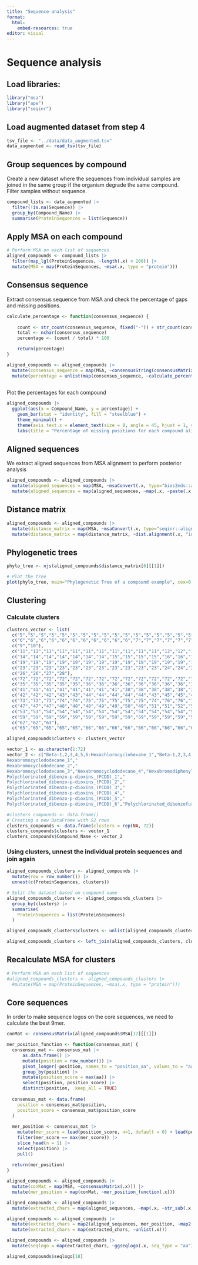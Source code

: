 ```yaml
---
title: "Sequence analysis"
format:
  html:
    embed-resources: true
editor: visual
---
```


# Sequence analysis

## Load libraries:
```r
library("msa")
library("ape")
library("seqinr")
```

## Load augmented dataset from step 4

```r
tsv_file <- "../data/data_augmented.tsv"
data_augmented <- read_tsv(tsv_file)
```

## Group sequences by compound

Create a new dataset where the sequences from individual samples are joined in the same group if the organism degrade the same compound. Filter samples without sequence.

```r

compound_lists <- data_augmented |>
  filter(!is.na(Sequence)) |> 
  group_by(Compound_Name) |> 
  summarise(ProteinSequences = list(Sequence))

```

## Apply MSA on each compound

```r
# Perform MSA on each list of sequences
aligned_compounds <- compound_lists |>
  filter(map_lgl(ProteinSequences, ~length(.x) < 200)) |> 
  mutate(MSA = map(ProteinSequences, ~msa(.x, type = "protein")))

```

## Consensus sequence

Extract consensus sequence from MSA and check the percentage of gaps and missing positions.

```r
calculate_percentage <- function(consensus_sequence) {
    
    count <- str_count(consensus_sequence, fixed("-")) + str_count(consensus_sequence, fixed("?"))
    total <- nchar(consensus_sequence)
    percentage <- (count / total) * 100

    return(percentage)
}

aligned_compounds <- aligned_compounds |>
  mutate(consensus_sequence = map(MSA, ~consensusString(consensusMatrix(.x)))) |>
  mutate(percentage = unlist(map(consensus_sequence, ~calculate_percentage(.x))))
  
```

Plot the percentages for each compound

```r
aligned_compounds |>
  ggplot(aes(x = Compound_Name, y = percentage)) + 
    geom_bar(stat = "identity", fill = "steelblue") +
    theme_minimal() +
    theme(axis.text.x = element_text(size = 8, angle = 45, hjust = 1, vjust = 1), axis.text.y = element_text(size = 8))
    labs(title = "Percentage of missing positions for each compound alignment", x = "Compounds", y = "Percentage")
```

## Aligned sequences

We extract aligned sequences from MSA alignment to perform posterior analysis

```r
aligned_compounds <- aligned_compounds |>
  mutate(aligned_sequences = map(MSA, ~msaConvert(.x, type="bios2mds::align"))) |>
  mutate(aligned_sequences = map(aligned_sequences, ~map(.x, ~paste(.x, collapse = ""))))
```

## Distance matrix

```r
aligned_compounds <- aligned_compounds |>
  mutate(distance_matrix = map(MSA, ~msaConvert(.x, type="seqinr::alignment"))) |>
  mutate(distance_matrix = map(distance_matrix, ~dist.alignment(.x, "identity")))
```

## Phylogenetic trees

```r

phylo_tree <- njs(aligned_compounds$distance_matrix[6][[1]])

# Plot the tree
plot(phylo_tree, main="Phylogenetic Tree of a compound example", cex=0.5)

```

## Clustering

### Calculate clusters

```r
clusters_vector <- list(
  c("5","5","5","5","5","5","5","5","5","5","5","5","5","5","5","5","5","5","5","4","4","4","4","4","4","4","4","3","3","3","3","3","3","4","4","4","4","2","2","2","2","2","2","4","4","4","4","4","4","1","1","1","1","1","1","1","1","1","1","2","2","2","2","2","2","2","2","2","5","5","5","5","5","5","5","5","5","5","5","5","5","5","5","5","5","5","5","5","5","5","5","5","5","5","5","5","5","5","5","5","5","5","5","5","5","5","5","5","5","5","5","5","5","5","5","5","5","5","5","5","5","5","5","5","5","5","5","5","5","5","5","5","5","5","5","5","5","5","5","5","5","5","5","5","5","5","5","5","5","5","5","5","5","5","5","5","5","5","5","5","5","5","5","5","5","5","5","5","5","5","5","5","5"),
  c("6","6","6","6","6","6","6","6","6","6","6","7","7","7","7","7","7","7","7","7","7","7","7","7","8","8","8","8","8","8"),
  c("9","10"),
  c("11","11","11","11","11","11","11","11","11","11","11","12","12","12","12","12","12","12","12","12","12","12","12","12","13","13","13","13","13","13"),
  c("14","14","14","14","14","14","14","15","15","15","15","16","16","16","16","16","16","16","17","17","17","17","17","17","18","18","18","18"),
  c("19","19","19","19","19","19","19","19","19","19","19","19","19","19","19","20","20","20","20","20","20","20","20","20","20","20","20","20","20","20","21","21","21","21","21","21","21","21","21","21","21","21","21","21","21","22","22","22","22","22","22","22","22","22","22","22","22","22","22","22","22"),
  c("23","23","23","23","23","23","23","23","23","23","23","24","24","24","24","24","24","24","24","24","24","24","24","24","25","25","25","25","25","25"),
  c("26","26","27","28"),
  c("72","72","72","72","72","72","72","72","72","72","72","72","72","72","72","72","72","72","72","71","71","71","71","71","71","71","71","70","70","70","70","70","70","71","71","71","71","69","69","69","69","69","69","71","71","71","71","71","71","68","68","68","68","68","68","68","68","68","68","69","69","69","69","69","69","69","69","69","72","72","72","72","72","72","72","72","72","72","72","72","72","72","72","72","72","72","72","72","72","72","72","72","72","72","72","72","72","72","72","72","72","72","72","72","72","72","72","72","72","72","72","72","72","72","72","72","72","72","72","72","72","72","72","72","72","72","72","72","72","72","72","72","72","72","72","72","72","72","72","72","72","72","72","72","72","72","72","72","72","72","72","72","72","72","72","72","72","72","72","72","72","72","72","72","72","72","72","72"),
  c("35","35","35","35","35","36","36","36","36","36","36","36","36","36","36","36","36","36","36","36","36","36","36","36","36","36","36","34","34","34","34","34","34","34","34","34","34","34","34","34","34","34","34","34","34","34","34","34","34","37","35","35","35","35","35","35","35","35","35","35","35","35","35","35","35","35","35","35","35","35","35","35","35","35","35","35"),
  c("41","41","41","41","41","41","41","41","38","38","38","38","38","39","39","39","39","39","40","40","40","40","40","40"),
  c("42","42","42","43","43","44","44","44","44","44","43","45","45","45","46","46","46","46","46","46","46","46","46","46","46","46","46","46","46","46","46","46","46","46","46","46","46","46","46","46","46","46","46","46","46","46","46","46","46","46","46","46","46","46"),
  c("73","73","73","74","74","75","75","75","75","75","74","76","76","76","77","77","77","77","77","77","77","77","77","77","77","77","77","77","77","77","77","77","77","77","77","77","77","77","77","77","77","77","77","77","77","77","77","77","77","77","77","77","77","77"),
  c("47","47","47","48","48","48","49","49","50","49","51","51","52","52","52","49","52","51"),
  c("53","53","54","54","54","54","54","54","54","54","54","54","54","54","54","54","54","54","54","53","53","53","53","53","53","53","53","53","53","53","53","53","53","53","53","53","55","55","56","56","56","56","56","56","56","53","53","55","53","55","57","53","55","58","54","55","53"),
  c("59","59","59","59","59","59","59","59","59","59","59","59","59","59","59","59","59","59","59","59","59","59","59","59","59","59","59","59","59","59","59","59","59","59","59","59","59","59","59","59","59","59","59","59","59","59","59","59","59","59","60","60","60","60","60","60","60","60","60","60","60","60","60","60","60","60","60","60","60","60","60","60","60","60","60","60","60","60","60","60","60","60","60","60","60","60","60","60","60","60","60","60","60","60","60","60","60","60","60","60","60","60","61","61","61","61","61","61","61","61","61","61","61","61","61","61","61","61","61","61","61","61","61","61","61","61","61","61","61","61","61","61","61","61","61","61","61","61","61","61","61","61","61","61","61","61","61","61","61","61"),
  c("62","62","63"),
  c("65","65","65","65","65","66","66","66","66","66","66","66","66","66","66","66","66","66","66","66","66","66","66","66","66","66","66","66","66","64","64","64","64","64","64","64","64","64","64","64","64","64","64","64","64","64","64","64","64","67","65","65","65","65","65","65","65","65","65","65","65","65","65","65","65","65","65","65","65","65","65","65","65","65","65","65"))

aligned_compounds$clusters <- clusters_vector

vector_1 <- as.character(1:72)
vector_2 <- c("Beta-1,2,3,4,5,6-Hexachlorocyclohexane_1","Beta-1,2,3,4,5,6-Hexachlorocyclohexane_2","Beta-1,2,3,4,5,6-Hexachlorocyclohexane_3","Beta-1,2,3,4,5,6-Hexachlorocyclohexane_4","Beta-1,2,3,4,5,6-Hexachlorocyclohexane_5","Decabromodiphenyl ether_1","Decabromodiphenyl_ether_2","Decabromodiphenyl_ether_3","Endosulfan_1","Endosulfan_2","Heptabromodiphenyl_ether_1","Heptabromodiphenyl_ether_2","Heptabromodiphenyl_ether_3","Hexabromobiphenyl_1","Hexabromobiphenyl_2","Hexabromobiphenyl_3","Hexabromobiphenyl_4","Hexabromobiphenyl_5","	
Hexabromocyclododecane_1","	
Hexabromocyclododecane_2","	
Hexabromocyclododecane_3","Hexabromocyclododecane_4","Hexabromodiphenyl_ether_1","Hexabromodiphenyl_ether_2","Hexabromodiphenyl_ether_3","Hexachlorobenzene_(HCB)_1","Hexachlorobenzene_(HCB)_2","Hexachlorobenzene_(HCB)_3","Lindane_1","Lindane_2","Lindane_3","Lindane_4","Pentabromodiphenyl_ether_1","Pentabromodiphenyl_ether_2","Pentabromodiphenyl_ether_3","Pentabromodiphenyl_ether_4","Pentachlorbenzene_1","Pentachlorbenzene_2","Pentachlorbenzene_3","Pentachlorbenzene_4","Perfluorooctane_Sulfonate_(PFOS)_1","Perfluorooctane_Sulfonate_(PFOS)_2","Perfluorooctane_Sulfonate_(PFOS)_3","Perfluorooctane_Sulfonate_(PFOS)_4","Perfluorooctane_Sulfonate_(PFOS)_5","Perfluorooctanoic_Acid_(PFOA)_1","Perfluorooctanoic_Acid_(PFOA)_2","Perfluorooctanoic_Acid (PFOA)_3","Perfluorooctanoic_Acid (PFOA)_4","Perfluorooctanoic_Acid (PFOA)_5","	
Polychlorinated_dibenzo-p-dioxins_(PCDD)_1","	
Polychlorinated_dibenzo-p-dioxins_(PCDD)_2","	
Polychlorinated_dibenzo-p-dioxins_(PCDD)_3","	
Polychlorinated_dibenzo-p-dioxins_(PCDD)_4","	
Polychlorinated_dibenzo-p-dioxins_(PCDD)_5","	
Polychlorinated_dibenzo-p-dioxins_(PCDD)_6","Polychlorinated_dibenzofurans_(PCDF)_1","Polychlorinated_dibenzofurans_(PCDF)_2","Polychlorinated_dibenzofurans_(PCDF)_3","Polychlorinated_dibenzofurans_(PCDF)_4","Polychlorinated_dibenzofurans_(PCDF)_5","Polychlorinated_dibenzofurans_(PCDF)_6","Polychlorinated_naphthalenes_1","Polychlorinated_naphthalenes_2","Polychlorinated_naphthalenes_3","Short-Chain_Chlorinated_paraffins_(SCCPs)_1","Short-Chain_Chlorinated_paraffins_(SCCPs)_2","Tetrabromodiphenyl_ether_1","Tetrabromodiphenyl_ether_2","Tetrabromodiphenyl_ether_3","Tetrabromodiphenyl_ether_4","Tetrabromodiphenyl_ether_5")
```

```r
#clusters_compounds <- data.frame()
# Creating a new DataFrame with 52 rows
clusters_compounds <- data.frame(clusters = rep(NA, 72))
clusters_compounds$clusters <- vector_1
clusters_compounds$Compound_Name <- vector_2
```

### Using clusters, unnest the individual protein sequences and join again

```r
aligned_compounds_clusters <- aligned_compounds |>
  mutate(row = row_number()) |>
  unnest(c(ProteinSequences, clusters))
```

```r
# Split the dataset based on compound name
aligned_compounds_clusters <- aligned_compounds_clusters |>
  group_by(clusters) |> 
  summarise(
    ProteinSequences = list(ProteinSequences)
  )

aligned_compounds_clusters$clusters <- unlist(aligned_compounds_clusters$clusters)
```


```r
aligned_compounds_clusters <- left_join(aligned_compounds_clusters, clusters_compounds, by = "clusters")
```

## Recalculate MSA for clusters

```r
# Perform MSA on each list of sequences
#aligned_compounds_clusters <- aligned_compounds_clusters |> 
  #mutate(MSA = map(ProteinSequences, ~msa(.x, type = "protein")))
```



## Core sequences

In order to make sequence logos on the core sequences, we need to calculate the best 9mer.

```r
conMat <- consensusMatrix(aligned_compounds$MSA[17][[1]])

mer_position_function <- function(consensus_mat) {
  consensus_mat <- consensus_mat |>
      as.data.frame() |>
      mutate(position = row_number()) |>
      pivot_longer(-position, names_to = "position_aa", values_to = "aa") |>
      group_by(position) |>
      mutate(position_score = max(aa)) |>
      select(position, position_score) |>
      distinct(position, .keep_all = TRUE)
  
  consensus_mat <- data.frame(
    position = consensus_mat$position,
    position_score = consensus_mat$position_score
  )
  
  mer_position <- consensus_mat |>
    mutate(mer_score = lead(position_score, n=1, default = 0) + lead(position_score, n=1, default = 0) + lead(position_score, n=2, default = 0) + lead(position_score, n=3, default = 0) + lead(position_score, n=4, default = 0) + lead(position_score, n=5, default = 0) + lead(position_score, n=6, default = 0) + lead(position_score, n=7, default = 0) + lead(position_score, n=8, default = 0)) |>
    filter(mer_score == max(mer_score)) |>
    slice_head(n = 1) |>
    select(position) |>
    pull()
  
  return(mer_position)
}

aligned_compounds <- aligned_compounds |>
  mutate(conMat = map(MSA, ~consensusMatrix(.x))) |>
  mutate(mer_position = map(conMat, ~mer_position_function(.x)))
```

```r
aligned_compounds <- aligned_compounds |>
  mutate(extracted_chars = map(aligned_sequences, ~map(.x, ~str_sub(.x, 6, 6 + 8))))
```

```r
aligned_compounds <- aligned_compounds |>
  mutate(extracted_chars = map2(aligned_sequences, mer_position, ~map2(.x, rep(.y, length(.x)), ~str_sub(., .y, .y + 8)))) |>
  mutate(extracted_chars = map(extracted_chars, ~unlist(.x)))

aligned_compounds <- aligned_compounds |>
  mutate(seqlogo = map(extracted_chars, ~ggseqlogo(.x, seq_type = "aa")))
```

```r
aligned_compounds$seqlogo[18]
```

